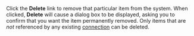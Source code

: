 <!-- Copyright (c)  2011  Glen E. Ivey
     Permission is granted to copy, distribute and/or modify this document
     under the terms of the GNU Free Documentation License, Version 1.3;
     with no Invariant Sections, no Front-Cover Texts, and no Back-Cover Texts.
     A copy of the license is in the file COPYING.DOCUMENTATION
  -->
Click the '''Delete''' link to remove that particular item from the system.  When clicked, '''Delete''' will cause a dialog box to be displayed, asking you to confirm that you want the item permanently removed.  Only items that are ''not'' referenced by any existing [http://wiki.wontology.org/wiki/help.php?title=Help:GlossaryAtoO#anchor_Connection connection] can be deleted.
